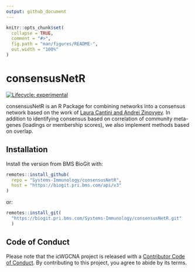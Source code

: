 ```yaml
---
output: github_document
---
```


<!-- README.md is generated from README.Rmd. Please edit that file -->

```r
knitr::opts_chunk$set(
  collapse = TRUE,
  comment = "#>",
  fig.path = "man/figures/README-",
  out.width = "100%"
)
```

# consensusNetR


<!-- badges: start -->
[![Lifecycle: experimental](https://img.shields.io/badge/lifecycle-experimental-orange.svg)](https://lifecycle.r-lib.org/articles/stages.html#experimental)
<!-- badges: end -->

consensusNetR is an R Package for combining networks into a consensus network based on the work of [Laura Cantini and Andrei Zinovyev](https://academic.oup.com/bioinformatics/article/35/21/4307/5426054). In addition to identifying consensus based on correlation of community meta-genes (loadings or membership scores), we also implement methods based on overlap. 

## Installation

Install the version from BMS BioGit with:

```r
remotes::install_github(
  repo = "Systems-Immunology/consensusNetR", 
  host = "https://biogit.pri.bms.com/api/v3"
)
```

or:

```r
remotes::install_git(
  "https://biogit.pri.bms.com/Systems-Immunology/consensusNetR.git"
  )
```


## Code of Conduct
  
Please note that the icWGCNA project is released with a [Contributor Code of Conduct](https://contributor-covenant.org/version/2/0/CODE_OF_CONDUCT.html). By contributing to this project, you agree to abide by its terms.


